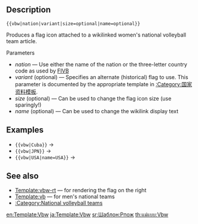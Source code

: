 {{documentation subpage}}
==Description==
<tt><nowiki>{{vbw|nation|variant|size=optional|name=optional}}</nowiki></tt>

Produces a flag icon attached to a wikilinked women's national volleyball team article.
;Parameters
*''nation'' — Use either the name of the nation or the three-letter country code as used by [[FIVB]]
*''variant'' (optional) — Specifies an alternate (historical) flag to use.  This parameter is documented by the appropriate template in [[:Category:国家资料模板]].
*''size'' (optional) — Can be used to change the flag icon size (use sparingly!)
*''name'' (optional) — Can be used to change the wikilink display text

==Examples==
*<tt><nowiki>{{vbw|Cuba}}</nowiki></tt> → {{vbw|Cuba}}
*<tt><nowiki>{{vbw|JPN}}</nowiki></tt> → {{vbw|JPN}}
*<tt><nowiki>{{vbw|USA|name=USA}}</nowiki></tt> → {{vbw|USA|name=USA}}

==See also==
*[[Template:vbw-rt]] — for rendering the flag on the right
*[[Template:vb]] — for men's national teams
*[[:Category:National volleyball teams]]

<includeonly>
[[Category:排球模板|{{PAGENAME}}]]
[[Category:旗幟模板系統|{{PAGENAME}}]]

[[en:Template:Vbw]]
[[ja:Template:Vbw]]
[[sr:Шаблон:Рпож]]
[[th:แม่แบบ:Vbw]]
</includeonly>